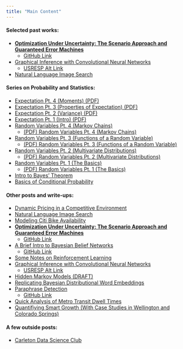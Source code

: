 ```yaml
---
title: "Main Content"
---
```

#### __Selected past works:__

+ <h><b><a href="comps.pdf">Optimization Under Uncertainty: The Scenario Approach and Guaranteed Error Machines</a></b></h>
    + [GitHub Link](https://github.com/epickens/Comps)
+ <h><a href="USRESP__Spring_2019___CNN_(3).pdf">Graphical Inference with Convolutional Neural Networks</a></h>
    + [USRESP Alt Link](https://www.causeweb.org/usproc/usresp/2019/spring/winners)
+ <h><a href="nl_is.pdf">Natural Language Image Search</a></h>

#### __Series on Probability and Statistics:__

+ <h><a href="ex3.pdf">Expectation Pt. 4 (Moments) (PDF)</a></h>
+ <h><a href="ex1_2.pdf">Expectation Pt. 3 (Properties of Expectation) (PDF)</a></h>
+ <h><a href="ex2.pdf">Expectation Pt. 2 (Variance) (PDF)</a></h>
+ <h><a href="ex1.pdf">Expectation Pt. 1 (Intro) (PDF)</a></h>
+ [Random Variables Pt. 4 (Markov Chains)](rv4.html)
    + <h><a href="rv4.pdf">(PDF) Random Variables Pt. 4 (Markov Chains)</a></h>
+ [Random Variables Pt. 3 (Functions of a Random Variable)](rv3.html)
    + <h><a href="rv3.pdf">(PDF) Random Variables Pt. 3 (Functions of a Random Variable)</a></h>
+ [Random Variables Pt. 2 (Multivariate Distributions)](rv2.html)
    + <h><a href="rv2.pdf">(PDF) Random Variables Pt. 2 (Multivariate Distributions)</a></h>
+ [Random Variables Pt. 1 (The Basics)](rv1.html)
    + <h><a href="rv_p1.pdf">(PDF) Random Variables Pt. 1 (The Basics)</a></h>
+ <h><a href="bayes_theorem.pdf">Intro to Bayes' Theorem</a></h>
+ <h><a href="conditional_probability.pdf">Basics of Conditional Probability</a></h>

#### __Other posts and write-ups:__ 

+ <h><a href="dps.pdf">Dynamic Pricing in a Competitive Environment</a></h>
+ <h><a href="nl_is.pdf">Natural Language Image Search</a></h>
+ <h><a href="citibike.pdf">Modeling Citi Bike Availability</a></h>
+ <h><b><a href="comps.pdf">Optimization Under Uncertainty: The Scenario Approach and Guaranteed Error Machines</a></b></h>
    + [GitHub Link](https://github.com/epickens/Comps)
+ <h><a href="belief_nets.pdf">A Brief Intro to Bayesian Belief Networks</a></h>
    + [GitHub Link](https://github.com/epickens/Bayesian-Networks)
+ [Some Notes on Reinforcement Learning](https://github.com/epickens/Reinforcement-Learning)
+ <h><a href="USRESP__Spring_2019___CNN_(3).pdf">Graphical Inference with Convolutional Neural Networks</a></h>
    + [USRESP Alt Link](https://www.causeweb.org/usproc/usresp/2019/spring/winners)
+ <h><a href="hmm_draft.pdf">Hidden Markov Models (DRAFT)</a></h>
+ <h><a href="BayesianProject(1).pdf">Replicating Bayesian Distributional Word Embeddings</a></h>
+ <h><a href="Paraphrase_Detection_Final_Writeup.pdf">Paraphrase Detection</a></h>
    + [GitHub Link](https://github.com/chi-raag/paraphraseDetection)
+ [Quick Analysis of Metro Transit Dwell Times](Slides.html)
+ <h><a href="cities.pdf">Quantifiying Smart Growth (With Case Studies in Wellington and Colorado Springs)</a></h>

#### __A few outside posts:__

+ [Carleton Data Science Club](https://carletonalgoclub.github.io/ "Carleton Algo Club")


